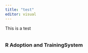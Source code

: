 ```yaml
---
title: "test"
editor: visual
---
```


This is a test 

::: {style="display: flex;"}
::: hex1
### R Adoption and Training


:::

::: hex2
### System

:::

:::
